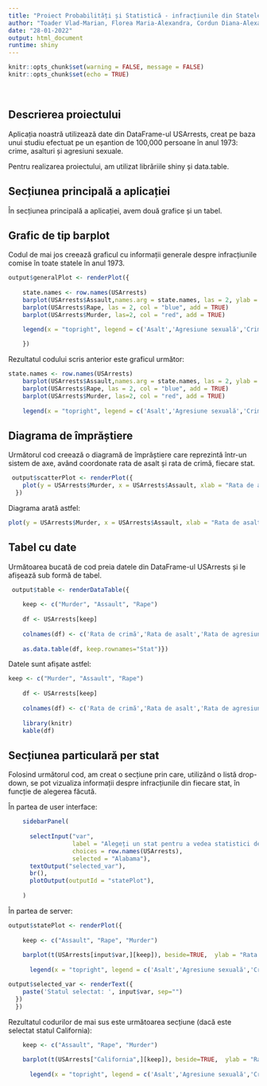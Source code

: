 ```yaml
---
title: "Proiect Probabilități și Statistică - infracțiunile din Statele Unite ale Americii comise în anul 1973"
author: "Toader Vlad-Marian, Florea Maria-Alexandra, Cordun Diana-Alexandra"
date: "28-01-2022"
output: html_document
runtime: shiny
---
```


```r
knitr::opts_chunk$set(warning = FALSE, message = FALSE) 
knitr::opts_chunk$set(echo = TRUE)
```
&nbsp;

## Descrierea proiectului

Aplicația noastră utilizează date din DataFrame-ul USArrests, creat pe baza unui studiu efectuat pe un eșantion de 100,000 persoane în anul 1973: crime, asalturi și agresiuni sexuale. 

Pentru realizarea proiectului, am utilizat librăriile shiny și data.table.

## Secțiunea principală a aplicației

În secțiunea principală a aplicației, avem două grafice și un tabel.

## Grafic de tip barplot

Codul de mai jos creează graficul cu informații generale despre infracțiunile comise în toate statele în anul 1973.

``` r
output$generalPlot <- renderPlot({
    
    state.names <- row.names(USArrests)
    barplot(USArrests$Assault,names.arg = state.names, las = 2, ylab = "Rata de arest per 100,000", main = "Rata de arest din SUA în 1973", ylim = c(0,350), col = "green")
    barplot(USArrests$Rape, las = 2, col = "blue", add = TRUE)
    barplot(USArrests$Murder, las=2, col = "red", add = TRUE)
    
    legend(x = "topright", legend = c('Asalt','Agresiune sexuală','Crimă'),col=c("green","blue","red"),pch=15)

    })
```

Rezultatul codului scris anterior este graficul următor:

```r
state.names <- row.names(USArrests)
    barplot(USArrests$Assault,names.arg = state.names, las = 2, ylab = "Rata de arest per 100,000", main = "Rata de arest din SUA în 1973", ylim = c(0,350), col = "green")
    barplot(USArrests$Rape, las = 2, col = "blue", add = TRUE)
    barplot(USArrests$Murder, las=2, col = "red", add = TRUE)
    
    legend(x = "topright", legend = c('Asalt','Agresiune sexuală','Crimă'),col=c("green","blue","red"),pch=15)
```

## Diagrama de împrăștiere

Următorul cod creează o diagramă de împrăștiere care reprezintă într-un sistem de axe, având coordonate rata de asalt și rata de crimă, fiecare stat.

``` r
 output$scatterPlot <- renderPlot({
    plot(y = USArrests$Murder, x = USArrests$Assault, xlab = "Rata de asalt", ylab = "Rata de crimă", main = "Rata de crimă vs. rata de atac, SUA, 1973")
  })
```

Diagrama arată astfel:

```r
plot(y = USArrests$Murder, x = USArrests$Assault, xlab = "Rata de asalt", ylab = "Rata de crimă", main = "Rata de crimă vs. rata de atac, SUA, 1973")

```

## Tabel cu date

Următoarea bucată de cod preia datele din DataFrame-ul USArrests și le afișează sub formă de tabel.

```r
 output$table <- renderDataTable({
    
    keep <- c("Murder", "Assault", "Rape")
    
    df <- USArrests[keep]
    
    colnames(df) <- c('Rata de crimă','Rata de asalt','Rata de agresiune sexuală')
    
    as.data.table(df, keep.rownames="Stat")})
```

Datele sunt afișate astfel:

```r
keep <- c("Murder", "Assault", "Rape")
    
    df <- USArrests[keep]
    
    colnames(df) <- c('Rata de crimă','Rata de asalt','Rata de agresiune sexuală')
    
    library(knitr)
    kable(df)
```

## Secțiunea particulară per stat

Folosind următorul cod, am creat o secțiune prin care, utilizând o listă drop-down, se pot vizualiza informații despre infracțiunile din fiecare stat, în funcție de alegerea făcută.

În partea de user interface:
```r
    sidebarPanel(
      
      selectInput("var", 
                  label = "Alegeți un stat pentru a vedea statistici detaliate",
                  choices = row.names(USArrests),
                  selected = "Alabama"),
      textOutput("selected_var"),
      br(),
      plotOutput(outputId = "statePlot"),
      
    )
```

În partea de server:
```r
output$statePlot <- renderPlot({
    
    keep <- c("Assault", "Rape", "Murder")
    
    barplot(t(USArrests[input$var,][keep]), beside=TRUE,  ylab = "Rata de arest per 100,000", main = paste("Rata de arest din ", input$var, ", 1973", sep=""), ylim = c(0,350), col=c("green", "blue", "red"))
    
      legend(x = "topright", legend = c('Asalt','Agresiune sexuală','Crimă'),col=c("green","blue","red"),pch=15, cex = .75)

output$selected_var <- renderText({ 
    paste('Statul selectat: ', input$var, sep="")
  })
  })
```

Rezultatul codurilor de mai sus este următoarea secțiune (dacă este selectat statul California):

```r
      
    keep <- c("Assault", "Rape", "Murder")
    
    barplot(t(USArrests["California",][keep]), beside=TRUE,  ylab = "Rata de arest per 100,000", main = "Rata de arest din California, 1973", ylim = c(0,350), col=c("green", "blue", "red"))
    
      legend(x = "topright", legend = c('Asalt','Agresiune sexuală','Crimă'),col=c("green","blue","red"),pch=15, cex = .75)
```


